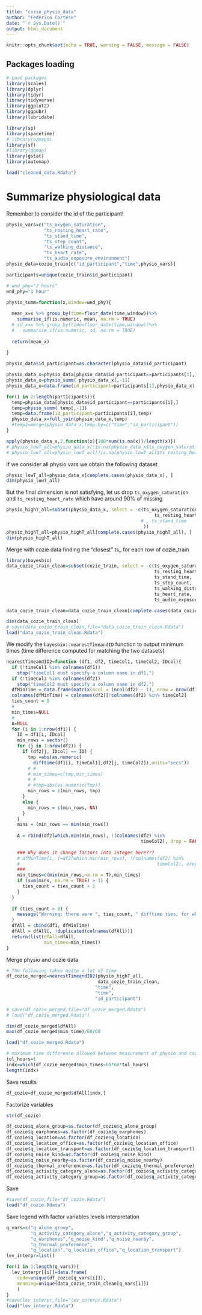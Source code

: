 ```yaml
---
title: "cozie_physio_data"
author: "Federico Cortese"
date: "`r Sys.Date()`"
output: html_document
---
```


```r
knitr::opts_chunk$set(echo = TRUE, warning = FALSE, message = FALSE)
```

## Packages loading

```r
# Load packages
library(scales)
library(dplyr)
library(tidyr)
library(tidyverse)
library(ggplot2)
library(ggpubr)
library(lubridate)

library(sp)
library(spacetime)
# library(ozmaps)
library(sf)
#library(ggmap)
library(gstat)
library(automap)

load("cleaned_data.Rdata")

```

# Summarize physiological data

Remember to consider the id of the participant!

```r
physio_vars=c("ts_oxygen_saturation",
              "ts_resting_heart_rate",
              "ts_stand_time",
              "ts_step_count",
              "ts_walking_distance",
              "ts_heart_rate",
              "ts_audio_exposure_environment")
physio_data=cozie_train[c("id_participant","time",physio_vars)]

participants=unique(cozie_train$id_participant)

# wnd_phy="2 hours"
wnd_phy="1 hour"

physio_summ=function(x,window=wnd_phy){
  
  mean_x=x %>% group_by(time=floor_date(time,window))%>%
    summarise_if(is.numeric, mean, na.rm = TRUE)
  # sd_x=x %>% group_by(time=floor_date(time,window))%>%
  #   summarise_if(is.numeric, sd, na.rm = TRUE)
  
  return(mean_x)
  
}

physio_data$id_participant=as.character(physio_data$id_participant)

physio_data_x=physio_data[physio_data$id_participant==participants[1],]
physio_data_x=physio_summ( physio_data_x[,-1])
physio_data_x=data.frame(id_participant=participants[1],physio_data_x)

for(i in 2:length(participants)){
  temp=physio_data[physio_data$id_participant==participants[i],]
  temp=physio_summ( temp[,-1])
  temp=data.frame(id_participant=participants[i],temp)
  physio_data_x=full_join(physio_data_x,temp)
  #temp2=merge(physio_data_x,temp,by=c("time","id_participant"))
}

apply(physio_data_x,2,function(x){100*sum(is.na(x))/length(x)})
# physio_lowT_all=physio_data_x[!is.na(physio_data_x$ts_oxygen_saturation),]
# physio_lowT_all=physio_lowT_all[!is.na(physio_lowT_all$ts_resting_heart_rate ),]

```

If we consider all physio vars we obtain the following dataset

```r
physio_lowT_all=physio_data_x[complete.cases(physio_data_x), ]
dim(physio_lowT_all)
```

But the final dimension is not satisfying, let us drop $\texttt{ts_oxygen_saturation}$ and $\texttt{ts_resting_heart_rate}$ which have around 90% of missing

```r
physio_highT_all=subset(physio_data_x, select = -c(ts_oxygen_saturation,
                                                       ts_resting_heart_rate
                                                  # , ts_stand_time
                                                   ))
physio_highT_all=physio_highT_all[complete.cases(physio_highT_all), ]
dim(physio_highT_all)
```

Merge with cozie data finding the "closest" ts\_ for each row of cozie_train

```r
library(bayesbio)
data_cozie_train_clean=subset(cozie_train, select = -c(ts_oxygen_saturation,
                                                       ts_resting_heart_rate,
                                                       ts_stand_time,
                                                       ts_step_count,
                                                       ts_walking_distance, 
                                                       ts_heart_rate,
                                                       ts_audio_exposure_environment))

data_cozie_train_clean=data_cozie_train_clean[complete.cases(data_cozie_train_clean), ]

dim(data_cozie_train_clean)
# save(data_cozie_train_clean,file="data_cozie_train_clean.Rdata")
load("data_cozie_train_clean.Rdata")

```

We modify the $\texttt{bayesbio::nearestTimeandID}$ function to output minimum times (time difference computed for matching the two datasets)

```r
nearestTimeandID2=function (df1, df2, timeCol1, timeCol2, IDcol){
  if (!timeCol1 %in% colnames(df1)) 
    stop("timeCol1 must specify a column name in df1.")
  if (!timeCol2 %in% colnames(df2)) 
    stop("timeCol2 must specify a column name in df2.")
  dfMinTime = data.frame(matrix(ncol = (ncol(df2) - 1), nrow = nrow(df1)))
  colnames(dfMinTime) = colnames(df2)[!colnames(df2) %in% timeCol2]
  ties_count = 0
  #
  min_times=NULL
  #
  A=NULL
  for (i in 1:nrow(df1)) {
    ID = df1[i, IDcol]
    min_rows = vector()
    for (j in 1:nrow(df2)) {
      if (df2[j, IDcol] == ID) {
        tmp =abs(as.numeric(
          difftime(df1[i, timeCol1],df2[j, timeCol2]),units="secs"))
        # #
        # min_times=c(tmp,min_times)
        # #
        # #tmp=abs(as.numeric(tmp))
        min_rows = c(min_rows, tmp)
      }
      else {
        min_rows = c(min_rows, NA)
      }
    }
    mins = (min_rows == min(min_rows))
    
    A = rbind(df2[which.min(min_rows), !(colnames(df2) %in% 
                                                  timeCol2), drop = FALSE],A)
    
    ### Why does it change factors into integer here???
    # dfMinTime[i, ]=df2[which.min(min_rows), !(colnames(df2) %in% 
    #                                                   timeCol2), drop = FALSE]
    ###
    min_times=c(min(min_rows,na.rm = T),min_times)
    if (sum(mins, na.rm = TRUE) > 1) {
      ties_count = ties_count + 1
    }
  }
  
  if (ties_count > 0) {
    message("Warning: there were ", ties_count, " difftime ties, for which the first corresponding row of df2 was chosen for merging.")
  }
  dfAll = cbind(df1, dfMinTime)
  dfAll = dfAll[, !duplicated(colnames(dfAll))]
  return(list(dfAll=dfAll,
              min_times=min_times))
}
```

Merge physio and cozie data

```r
# The following takes quite a lot of time
df_cozie_merged=nearestTimeandID2(physio_highT_all, 
                                  data_cozie_train_clean,
                                 "time",
                                 "time",
                                 "id_participant")

# save(df_cozie_merged,file="df_cozie_merged.Rdata")
# load("df_cozie_merged.Rdata")

dim(df_cozie_merged$dfAll)
max(df_cozie_merged$min_time)/60/60

load("df_cozie_merged.Rdata")

# maximum time difference allowed between measurement of physio and cozie variables
tol_hours=1
indx=which(df_cozie_merged$min_times<60*60*tol_hours)
length(indx)
```

Save results

```r
df_cozie=df_cozie_merged$dfAll[indx,]
```

Factorize variables

```r
str(df_cozie)

df_cozie$q_alone_group=as.factor(df_cozie$q_alone_group)
df_cozie$q_earphones=as.factor(df_cozie$q_earphones)
df_cozie$q_location=as.factor(df_cozie$q_location)
df_cozie$q_location_office=as.factor(df_cozie$q_location_office)
df_cozie$q_location_transport=as.factor(df_cozie$q_location_transport)
df_cozie$q_noise_kind=as.factor(df_cozie$q_noise_kind)
df_cozie$q_noise_nearby=as.factor(df_cozie$q_noise_nearby)
df_cozie$q_thermal_preference=as.factor(df_cozie$q_thermal_preference)
df_cozie$q_activity_category_alone=as.factor(df_cozie$q_activity_category_alone)
df_cozie$q_activity_category_group=as.factor(df_cozie$q_activity_category_group)

```

Save

```r
#save(df_cozie,file="df_cozie.Rdata")
load("df_cozie.Rdata")
```

Save legend with factor variables levels interpretation

```r
q_vars=c("q_alone_group",
         "q_activity_category_alone","q_activity_category_group",
         "q_earphones","q_noise_kind","q_noise_nearby",
         "q_thermal_preference",
         "q_location","q_location_office","q_location_transport")
lev_interpr=list()

for(i in 1:length(q_vars)){
  lev_interpr[[i]]=data.frame(
    code=unique(df_cozie[q_vars[i]]),
    meaning=unique(data_cozie_train_clean[q_vars[i]])
    )
}
#save(lev_interpr,file="lev_interpr.Rdata")
load("lev_interpr.Rdata")

```
